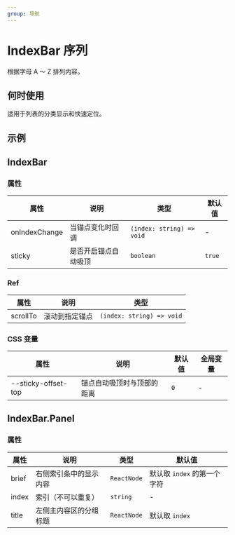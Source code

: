 ```yaml
---
group: 导航
---
```





# IndexBar 序列

根据字母 A ～ Z 排列内容。

## 何时使用

适用于列表的分类显示和快速定位。

## 示例

<!-- <code src="./demos/demo1.tsx"></code> <code src="./demos/demo2.tsx"></code> <code src="./demos/demo3.tsx" debug></code> -->

## IndexBar

### 属性

| 属性          | 说明                 | 类型                      | 默认值 |
| ------------- | -------------------- | ------------------------- | ------ |
| onIndexChange | 当锚点变化时回调     | `(index: string) => void` | -      |
| sticky        | 是否开启锚点自动吸顶 | `boolean`                 | `true` |

### Ref

| 属性     | 说明           | 类型                      |
| -------- | -------------- | ------------------------- |
| scrollTo | 滚动到指定锚点 | `(index: string) => void` |

### CSS 变量

| 属性                | 说明                       | 默认值 | 全局变量 |
| ------------------- | -------------------------- | ------ | -------- |
| --sticky-offset-top | 锚点自动吸顶时与顶部的距离 | `0`    | -        |

## IndexBar.Panel

### 属性

| 属性  | 说明                   | 类型        | 默认值                      |
| ----- | ---------------------- | ----------- | --------------------------- |
| brief | 右侧索引条中的显示内容 | `ReactNode` | 默认取 `index` 的第一个字符 |
| index | 索引（不可以重复）     | `string`    | -                           |
| title | 左侧主内容区的分组标题 | `ReactNode` | 默认取 `index`              |

